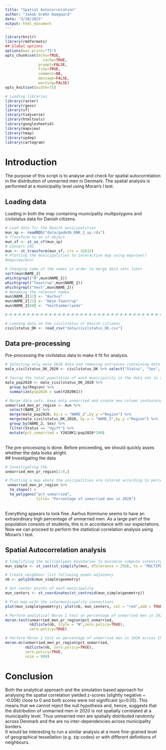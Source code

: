 ```yaml
---
title: "Spatial Autocorrelation"
author: "Jakob Grøhn Damgaard"
date: "3/28/2021"
output: html_document
---
```


```r
library(knitr)
library(rmdformats)
## Global options
options(max.print="75")
opts_chunk$set(echo=TRUE,
	             cache=TRUE,
               prompt=FALSE,
               tidy=TRUE,
               comment=NA,
               message=FALSE,
               warning=FALSE)
opts_knit$set(width=75)
```

```r
# Loading libraries
library(raster)
library(rgeos)
library(sf)
library(tidyverse)
library(htmltools)
library(googlesheets4)
library(mapview)
library(tmap)
library(spdep)
library(cartogram)
```

# Introduction
The purpose of this script is to analyse and check for spatial autocorrelation in the distribution of unmarried men in Denmark. The spatial analysis is performed at a municipality level using Moran's I test.
<br>

## Loading data
Loading in both the map containing municipality multipolygons and civilstatus data for Danish citizens.
```r
# Load data fir the Danish municipalities
mun_sp <- readRDS("data/gadm36_DNK_2_sp.rds")
# Transform to an sf object
mun_sf <- st_as_sf(mun_sp)
# Convert CRS
mun <- st_transform(mun_sf, crs = 32632)
# Plotting the municipalities to interactive map using mapview()
#mapview(mun)

# Changing some of the names in order to merge data sets later
sort(mun$NAME_2)
which(grepl("Å",mun$NAME_2))
which(grepl("Taastrup",mun$NAME_2))
which(grepl("Vest",mun$NAME_2))
# Renaming the relevant names
mun$NAME_2[31] <- "Aarhus"
mun$NAME_2[21] <- "Høje-Taastrup"
mun$NAME_2[60] <- "Vesthimmerlands"

#-#-#-#-#-#-#-#-#-#-#-#-#-#-#-#-#-#-#-#-#-#-#-#-#-#-#-#-#-#-#-#-#-#-#-#-#-#-#-#-#-#-#-#-#-#-#-#

# Loading data on the civilstatus of Danish citizens
civilstatus_DK <- read_csv("data/civilstatus_DK.csv")
```

## Data pre-processing
Pre-processing the civilstatus data to make it fit for analysis.
```r
# Selecting only male 2020 data and removing entrances containing data on a regional level or rows with NA values
male_civilstatus_DK_2020 <- civilstatus_DK %>% select("Status", "Sex", "Region", "Y2020K1") %>% filter(Sex == "Mænd") %>% filter(!grepl("Region",Region)) %>% drop_na(Region)

# Saving the total population of each municipality in the data set in 2020 in order to calculate the percentage of unmarried
male_pop2020 <- male_civilstatus_DK_2020 %>% 
  group_by(Region) %>% 
  summarize(pop2020 = sum(Y2020K1))

# Merge data sets, keep only unmarried and create new column containing unmarried in percentage of population
unmarried_men_pr_region <- mun %>% 
  select(NAME_2) %>% 
  merge(male_pop2020, by.x = "NAME_2",by.y ="Region") %>% 
  merge(male_civilstatus_DK_2020, by.x = "NAME_2",by.y ="Region") %>% 
  group_by(NAME_2, Sex) %>% 
  filter(Status == "Ugift") %>%
  mutate(pct_unmarried = Y2020K1/pop2020*100)
```

<br> The pre-processing is done. Before proceeding, we should quickly asses whether the data looks alright.
<br>
## Investigating the data
```r
# Investigating the
unmarried_men_pr_region[1:6,]

# Plotting a map where the unicipalities are colored according to percentage of unmarried men
 unmarried_men_pr_region %>% 
  tm_shape() + 
  tm_polygons("pct_unmarried",
              title= "Percentage of unmarried men in 2020")
```

<br> Everything appears to look fine. Aarhus Kommune seems to have an extraordinary high percentage of unmarried men. As a large part of the population consists of students, this is in accordance with our expectations. Now we can proceed to perform the statistical correlation analysis using Moran's I test.

## Spatial Autocorrelation analysis 
```r
# Simplifying the multipolygon boundaries to minimise compute intensity
mun_simple <- st_cast(st_simplify(mun, dTolerance = 250), to = "MULTIPOLYGON")

# Create neighbour list following queen adjacency
nb <- poly2nb(mun_simple$geometry)

# Get center points of each municipality
mun_centers <- st_coordinates(st_centroid(mun_simple$geometry))

# Plot map with the intermunicipality connections
plot(mun_simple$geometry); plot(nb, mun_centers, col = "red",add = TRUE)

# Perform analytical Moran I test on percentage of unmarried men in 2020 across the 99 Danish municipalities
moran.test(unmarried_men_pr_region$pct_unmarried, 
           nb2listw(nb, style = "W",zero.policy=TRUE),
           zero.policy=TRUE)

# Perform Moran I test on percentage of unmarried men in 2020 across the 99 Danish municipalities using MC simulations
moran.mc(unmarried_men_pr_region$pct_unmarried, 
         nb2listw(nb, zero.policy=TRUE),
         zero.policy=TRUE, 
         nsim = 999)
```

# Conclusion
Both the analytical approach and the simulation based approach for analysing the spatial correlation yielded  z-scores (slightly negative ~ -0.006) close to 0 and both scores were not significant (p>0.05). This means that we cannot reject the null hypothesis and, hence, suggests that the distribution of unmarried men in 2020 is not spatially correlated at a municipality level. Thus unmarried men are spatially distributed randomly across Denmark and the are no inter-dependencies across municipality borders. <br>
It would be interesting to run a similar analysis at a more fine-grained level of geographical tessellation (e.g. zip codes) or with different definitions of neighbours.